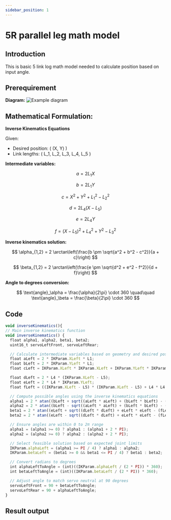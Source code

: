 ```yaml
---
sidebar_position: 1
---
```


# 5R parallel leg math model

## Introduction
This is basic 5 link log math model needed to calculate position based on input angle.
## Prerequirement

**Diagram:**
![Example diagram](../assets/5r.png)
## Mathematical Formulation:

**Inverse Kinematics Equations** 

Given:

- Desired position: \( (X, Y) \)
- Link lengths: \( L_1, L_2, L_3, L_4, L_5 \)

**Intermediate variables:**

$$
a = 2 L_1 X
$$

$$
b = 2 L_1 Y
$$

$$
c = X^2 + Y^2 + L_1^2 - L_2^2
$$

$$
d = 2 L_4 (X - L_5)
$$

$$
e = 2 L_4 Y
$$

$$
f = (X - L_5)^2 + L_4^2 + Y^2 - L_3^2
$$

**Inverse kinematics solution:**

$$
\alpha_{1,2} = 2 \arctan\left(\frac{b \pm \sqrt{a^2 + b^2 - c^2}}{a + c}\right)
$$

$$
\beta_{1,2} = 2 \arctan\left(\frac{e \pm \sqrt{d^2 + e^2 - f^2}}{d + f}\right)
$$

**Angle to degrees conversion:**

$$
\text{angle}_\alpha = \frac{\alpha}{2\pi} \cdot 360 \quad\quad \text{angle}_\beta = \frac{\beta}{2\pi} \cdot 360
$$

## Code


```jsx title="5r-left.cpp"
void inverseKinematics(){
// Main inverse kinematics function
void inverseKinematics() {
  float alpha1, alpha2, beta1, beta2;
  uint16_t servoLeftFront, servoLeftRear;

  // Calculate intermediate variables based on geometry and desired position
  float aLeft = 2 * IKParam.XLeft * L1;
  float bLeft = 2 * IKParam.YLeft * L1;
  float cLeft = IKParam.XLeft * IKParam.XLeft + IKParam.YLeft * IKParam.YLeft + L1 * L1 - L2 * L2;

  float dLeft = 2 * L4 * (IKParam.XLeft - L5);
  float eLeft = 2 * L4 * IKParam.YLeft;
  float fLeft = ((IKParam.XLeft - L5) * (IKParam.XLeft - L5) + L4 * L4 + IKParam.YLeft * IKParam.YLeft - L3 * L3);

  // Compute possible angles using the inverse kinematics equations
  alpha1 = 2 * atan((bLeft + sqrt((aLeft * aLeft) + (bLeft * bLeft) - (cLeft * cLeft))) / (aLeft + cLeft));
  alpha2 = 2 * atan((bLeft - sqrt((aLeft * aLeft) + (bLeft * bLeft) - (cLeft * cLeft))) / (aLeft + cLeft));
  beta1 = 2 * atan((eLeft + sqrt((dLeft * dLeft) + eLeft * eLeft - (fLeft * fLeft))) / (dLeft + fLeft));
  beta2 = 2 * atan((eLeft - sqrt((dLeft * dLeft) + eLeft * eLeft - (fLeft * fLeft))) / (dLeft + fLeft));

  // Ensure angles are within 0 to 2π range
  alpha1 = (alpha1 >= 0) ? alpha1 : (alpha1 + 2 * PI);
  alpha2 = (alpha2 >= 0) ? alpha2 : (alpha2 + 2 * PI);

  // Select feasible solution based on expected joint limits
  IKParam.alphaLeft = (alpha1 >= PI / 4) ? alpha1 : alpha2;
  IKParam.betaLeft = (beta1 >= 0 && beta1 <= PI / 4) ? beta1 : beta2;

  // Convert radians to degrees
  int alphaLeftToAngle = (int)((IKParam.alphaLeft / (2 * PI)) * 360);
  int betaLeftToAngle = (int)((IKParam.betaLeft / (2 * PI)) * 360);

  // Adjust angle to match servo neutral at 90 degrees
  servoLeftFront = 90 + betaLeftToAngle;
  servoLeftRear = 90 + alphaLeftToAngle;
}
```

## Result output

